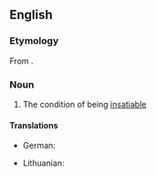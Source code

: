 ==English==

===Etymology===
From {{etyl|la|en}} {{m|la|insatiabilitas}}.

===Noun===
{{en-noun|-|+}}

# The condition of being [[insatiable]]

====Translations====
{{trans-top|insatiability}}
* German: {{t|de|Unersättlichkeit|f}}
{{trans-mid}}
* Lithuanian: {{t|lt|nepasotinamumas|m}}
{{trans-bottom}}